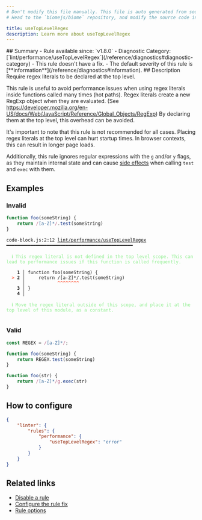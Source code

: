 ```yaml
---
# Don't modify this file manually. This file is auto generated from source, and you will lose your changes next time the website is built.
# Head to the `biomejs/biome` repository, and modify the source code in there.

title: useTopLevelRegex
description: Learn more about useTopLevelRegex
---
```


<Tabs>
<TabItem label="JavaScript (and super languages)" icon="seti:javascript">
## Summary
- Rule available since: `v1.8.0`
- Diagnostic Category: [`lint/performance/useTopLevelRegex`](/reference/diagnostics#diagnostic-category)
- This rule doesn't have a fix.
- The default severity of this rule is [**information**](/reference/diagnostics#information).
## Description
Require regex literals to be declared at the top level.

This rule is useful to avoid performance issues when using regex literals inside functions called many times (hot paths). Regex literals create a new RegExp object when they are evaluated. (See https://developer.mozilla.org/en-US/docs/Web/JavaScript/Reference/Global_Objects/RegExp) By declaring them at the top level, this overhead can be avoided.

It's important to note that this rule is not recommended for all cases. Placing regex literals at the top level can hurt startup times. In browser contexts, this can result in longer page loads.

Additionally, this rule ignores regular expressions with the `g` and/or `y` flags, as they maintain internal state and can cause
[side effects](https://developer.mozilla.org/en-US/docs/Web/JavaScript/Reference/Global_Objects/RegExp/lastIndex#avoiding_side_effects) when calling `test` and `exec` with them.

## Examples

### Invalid

```js
function foo(someString) {
    return /[a-Z]*/.test(someString)
}
```

<pre class="language-text"><code class="language-text">code-block.js:2:12 <a href="https://biomejs.dev/linter/rules/use-top-level-regex">lint/performance/useTopLevelRegex</a> ━━━━━━━━━━━━━━━━━━━━━━━━━━━━━━━━━━━━━━━━━━━━━━━<br /><br />  <strong><span style="color: lightgreen;">ℹ</span></strong> <span style="color: lightgreen;">This regex literal is not defined in the top level scope. This can lead to performance issues if this function is called frequently.</span><br />  <br />    <strong>1 │ </strong>function foo(someString) &#123;<br />  <strong><span style="color: Tomato;">&gt;</span></strong> <strong>2 │ </strong>    return /[a-Z]&#42;/.test(someString)<br />   <strong>   │ </strong>           <strong><span style="color: Tomato;">^</span></strong><strong><span style="color: Tomato;">^</span></strong><strong><span style="color: Tomato;">^</span></strong><strong><span style="color: Tomato;">^</span></strong><strong><span style="color: Tomato;">^</span></strong><strong><span style="color: Tomato;">^</span></strong><strong><span style="color: Tomato;">^</span></strong><strong><span style="color: Tomato;">^</span></strong><br />    <strong>3 │ </strong>&#125;<br />    <strong>4 │ </strong><br />  <br />  <strong><span style="color: lightgreen;">ℹ</span></strong> <span style="color: lightgreen;">Move the regex literal outside of this scope, and place it at the top level of this module, as a constant.</span><br />  <br /></code></pre>

### Valid

```js
const REGEX = /[a-Z]*/;

function foo(someString) {
    return REGEX.test(someString)
}
```

```js
function foo(str) {
    return /[a-Z]*/g.exec(str)
}
```

## How to configure
```json title="biome.json"
{
	"linter": {
		"rules": {
			"performance": {
				"useTopLevelRegex": "error"
			}
		}
	}
}

```
## Related links

- [Disable a rule](/linter/#disable-a-lint-rule)
- [Configure the rule fix](/linter#configure-the-rule-fix)
- [Rule options](/linter/#rule-options)

</TabItem>
</Tabs>

